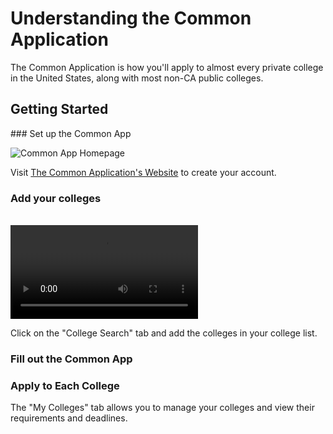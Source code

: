 
# Understanding the Common Application

The Common Application is how you'll apply to almost every private college in the United States, along with most non-CA public colleges.

## Getting Started

<Steps>
### Set up the Common App

![Common App Homepage](/common-application/homepage.png)

Visit [The Common Application's Website](https://apply.commonapp.org/createaccount) to create your account.

### Add your colleges

<br />
<video src="/common-application/college-search.mp4" controls></video>

Click on the "College Search" tab and add the colleges in your college list.

### Fill out the Common App

<Cards>
<Card title="Profile" href="/apply/common-application/profile"/>
<Card title="Family" href="/apply/common-application/family"/>
<Card title="Education" href="/apply/common-application/education"/>
<Card title="Testing" href="/apply/common-application/testing"/>
<Card title="Activities" href="/apply/common-application/activities"/>
<Card title="Writing" href="/apply/common-application/writing"/>
<Card title="Courses & Grades" href="/apply/common-application/grades"/>
</Cards>


### Apply to Each College

The "My Colleges" tab allows you to manage your colleges and view their requirements and deadlines.
<Cards>
<Card title="Essays" href="/apply/essays"/>
<Card title="Letters of Reccomendation" href="/apply/letters"/>
</Cards>
</Steps>

